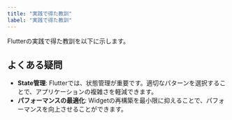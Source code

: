 ```yaml
---
title: "実践で得た教訓"
label: "実践で得た教訓"
---
```


Flutterの実践で得た教訓を以下に示します。

## よくある疑問

- **State管理**: Flutterでは、状態管理が重要です。適切なパターンを選択することで、アプリケーションの複雑さを軽減できます。
- **パフォーマンスの最適化**: Widgetの再構築を最小限に抑えることで、パフォーマンスを向上させることができます。
